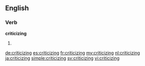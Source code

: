 ==English==

===Verb===
'''criticizing'''

# {{present participle of|criticize}}

[[de:criticizing]]
[[es:criticizing]]
[[fr:criticizing]]
[[my:criticizing]]
[[nl:criticizing]]
[[ja:criticizing]]
[[simple:criticizing]]
[[sv:criticizing]]
[[vi:criticizing]]
